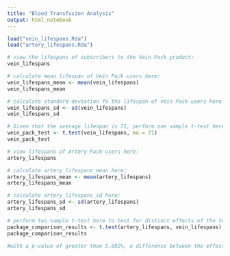 ```yaml
---
title: "Blood Transfusion Analysis"
output: html_notebook
---
```


```r
load("vein_lifespans.Rda")
load("artery_lifespans.Rda")
```

```r
# view the lifespans of subscribers to the Vein Pack product:
vein_lifespans
```

```r
# calculate mean lifespan of Vein Pack users here:
vein_lifespans_mean <- mean(vein_lifespans)
vein_lifespans_mean
```

```r
# calculate standard deviation fo the lifespan of Vein Pack users here:
vein_lifespans_sd <- sd(vein_lifespans)
vein_lifespans_sd
```

```r
# Given that the average lifespan is 71, perform one sample t-test here to check against the null hypothesis that the Vein Pack has no effect on lifespan:
vein_pack_test <- t.test(vein_lifespans, mu = 71)
vein_pack_test

```

```r
# view lifespans of Artery Pack users here:
artery_lifespans
```

```r
# calculate artery_lifespans_mean here:
artery_lifespans_mean <- mean(artery_lifespans)
artery_lifespans_mean

```

```r
# calculate artery_lifespans_sd here:
artery_lifespans_sd <- sd(artery_lifespans)
artery_lifespans_sd

```

```r
# perform two sample t-test here to test for distinct effects of the two products:
package_comparison_results <- t.test(artery_lifespans, vein_lifespans)
package_comparison_results

#with a p-value of greater than 5.602%, a difference between the effects of the two products has not been demonstrated with 95% significance or greater.
```